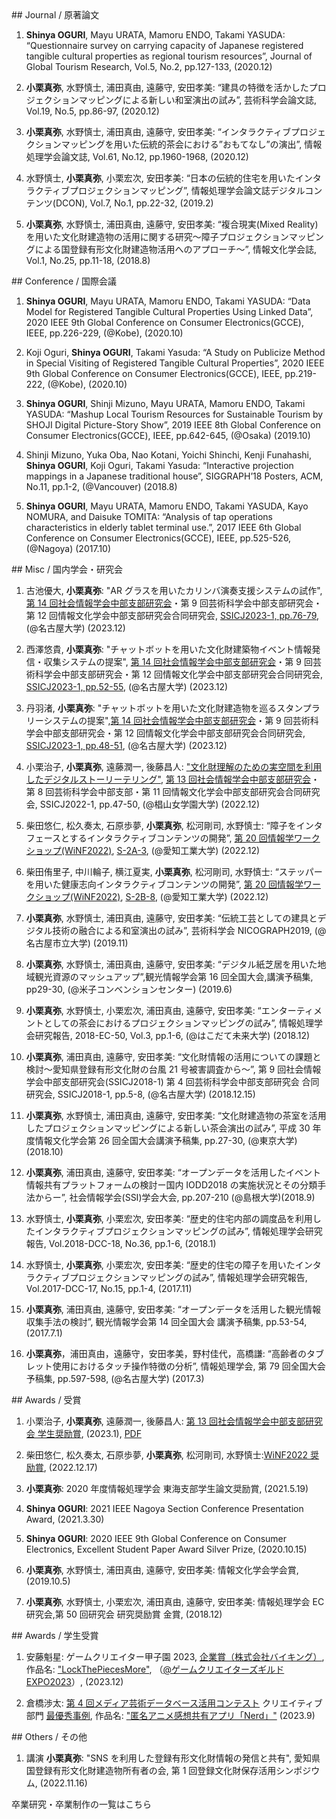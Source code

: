 <FadeIn>
## Journal / 原著論文

1. **Shinya OGURI**, Mayu URATA, Mamoru ENDO, Takami YASUDA: “Questionnaire survey on carrying capacity of Japanese registered tangible cultural properties as regional tourism resources”, Journal of Global Tourism Research, Vol.5, No.2, pp.127-133, (2020.12)

1. **小栗真弥**, 水野慎士, 浦田真由, 遠藤守, 安田孝美: “建具の特徴を活かしたプロジェクションマッピングによる新しい和室演出の試み”, 芸術科学会論文誌, Vol.19, No.5, pp.86-97, (2020.12)

1. **小栗真弥**, 水野慎士, 浦田真由, 遠藤守, 安田孝美: “インタラクティブプロジェクションマッピングを用いた伝統的茶会における”おもてなし”の演出”, 情報処理学会論文誌, Vol.61, No.12, pp.1960-1968, (2020.12)

1. 水野慎士, **小栗真弥**, 小栗宏次, 安田孝美: “日本の伝統的住宅を用いたインタラクティブプロジェクションマッピング”, 情報処理学会論文誌デジタルコンテンツ(DCON), Vol.7, No.1, pp.22-32, (2019.2)

1. **小栗真弥**, 水野慎士, 浦田真由, 遠藤守, 安田孝美: “複合現実(Mixed Reality)を用いた文化財建造物の活用に関する研究〜障子プロジェクションマッピングによる国登録有形文化財建造物活用へのアプローチ〜”, 情報文化学会誌, Vol.1, No.25, pp.11-18, (2018.8)

</FadeIn>

<FadeIn>
## Conference / 国際会議

1. **Shinya OGURI**, Mayu URATA, Mamoru ENDO, Takami YASUDA: “Data Model for Registered Tangible Cultural Properties Using Linked Data”, 2020 IEEE 9th Global Conference on Consumer Electronics(GCCE), IEEE, pp.226-229, (@Kobe), (2020.10)

1. Koji Oguri, **Shinya OGURI**, Takami Yasuda: “A Study on Publicize Method in Special Visiting of Registered Tangible Cultural Properties”, 2020 IEEE 9th Global Conference on Consumer Electronics(GCCE), IEEE, pp.219-222, (@Kobe), (2020.10)

1. **Shinya OGURI**, Shinji Mizuno, Mayu URATA, Mamoru ENDO, Takami YASUDA: “Mashup Local Tourism Resources for Sustainable Tourism by SHOJI Digital Picture-Story Show”, 2019 IEEE 8th Global Conference on Consumer Electronics(GCCE), IEEE, pp.642-645, (@Osaka) (2019.10)

1. Shinji Mizuno, Yuka Oba, Nao Kotani, Yoichi Shinchi, Kenji Funahashi, **Shinya OGURI**, Koji Oguri, Takami Yasuda: “Interactive projection mappings in a Japanese traditional house”, SIGGRAPH’18 Posters, ACM, No.11, pp.1-2, (@Vancouver) (2018.8)

1. **Shinya OGURI**, Mayu URATA, Mamoru ENDO, Takami YASUDA, Kayo NOMURA, and Daisuke TOMITA: “Analysis of tap operations characteristics in elderly tablet terminal use.”, 2017 IEEE 6th Global Conference on Consumer Electronics(GCCE), IEEE, pp.525-526, (@Nagoya) (2017.10)

</FadeIn>

<FadeIn>
## Misc / 国内学会・研究会

1. 古池優大, **小栗真弥**: "AR グラスを用いたカリンバ演奏支援システムの試作", [第 14 回社会情報学会中部支部研究会](https://ssicj.main.jp/2023/12/19/%e7%ac%ac14%e5%9b%9e%e3%80%80%e7%a4%be%e4%bc%9a%e6%83%85%e5%a0%b1%e5%ad%a6%e4%bc%9a%e4%b8%ad%e9%83%a8%e6%94%af%e9%83%a8%e7%a0%94%e7%a9%b6%e4%bc%9a%e3%80%80%e3%83%97%e3%83%ad%e3%82%b0%e3%83%a9%e3%83%a0/)・第 9 回芸術科学会中部支部研究会・第 12 回情報文化学会中部支部研究会合同研究会, [SSICJ2023-1, pp.76-79](https://ssicj.main.jp/note/ssicj2023.pdf), (@名古屋大学) (2023.12)

1. 西澤悠貴, **小栗真弥**: "チャットボットを用いた文化財建築物イベント情報発信・収集システムの提案", [第 14 回社会情報学会中部支部研究会](https://ssicj.main.jp/2023/12/19/%e7%ac%ac14%e5%9b%9e%e3%80%80%e7%a4%be%e4%bc%9a%e6%83%85%e5%a0%b1%e5%ad%a6%e4%bc%9a%e4%b8%ad%e9%83%a8%e6%94%af%e9%83%a8%e7%a0%94%e7%a9%b6%e4%bc%9a%e3%80%80%e3%83%97%e3%83%ad%e3%82%b0%e3%83%a9%e3%83%a0/)・第 9 回芸術科学会中部支部研究会・第 12 回情報文化学会中部支部研究会合同研究会, [SSICJ2023-1, pp.52-55](https://ssicj.main.jp/note/ssicj2023.pdf), (@名古屋大学) (2023.12)

1. 丹羽渚, **小栗真弥**: "チャットボットを用いた文化財建造物を巡るスタンプラリーシステムの提案",[第 14 回社会情報学会中部支部研究会](https://ssicj.main.jp/2023/12/19/%e7%ac%ac14%e5%9b%9e%e3%80%80%e7%a4%be%e4%bc%9a%e6%83%85%e5%a0%b1%e5%ad%a6%e4%bc%9a%e4%b8%ad%e9%83%a8%e6%94%af%e9%83%a8%e7%a0%94%e7%a9%b6%e4%bc%9a%e3%80%80%e3%83%97%e3%83%ad%e3%82%b0%e3%83%a9%e3%83%a0/)・第 9 回芸術科学会中部支部研究会・第 12 回情報文化学会中部支部研究会合同研究会, [SSICJ2023-1, pp.48-51](https://ssicj.main.jp/note/ssicj2023.pdf), (@名古屋大学) (2023.12)

1. 小栗治子, **小栗真弥**, 遠藤潤一, 後藤昌人: ["文化財理解のための実空間を利用したデジタルストーリーテリング"](http://ssicj.main.jp/wp/note/ssicj2022.pdf), [第 13 回社会情報学会中部支部研究会](http://ssicj.main.jp/wp/%e3%81%8a%e7%9f%a5%e3%82%89%e3%81%9b/%e7%ac%ac13%e5%9b%9e%e3%80%80%e7%a4%be%e4%bc%9a%e6%83%85%e5%a0%b1%e5%ad%a6%e4%bc%9a%e4%b8%ad%e9%83%a8%e6%94%af%e9%83%a8%e7%a0%94%e7%a9%b6%e4%bc%9a%e3%80%80%e3%83%97%e3%83%ad%e3%82%b0%e3%83%a9%e3%83%a0/)・第 8 回芸術科学会中部支部・第 11 回情報文化学会中部支部研究会合同研究会, SSICJ2022-1, pp.47-50, (@椙山女学園大学) (2022.12)

1. 柴田悠仁, 松久奏太, 石原歩夢, **小栗真弥**, 松河剛司, 水野慎士: “障子をインタフェースとするインタラクティブコンテンツの開発”, [第 20 回情報学ワークショップ(WiNF2022)](https://sites.google.com/view/winf2022/home), [S-2A-3](https://sites.google.com/view/winf2022/program#h.rhz05atpxa1w), (@愛知工業大学) (2022.12)

1. 柴田侑里子, 中川輪子, 横江夏実, **小栗真弥**, 松河剛司, 水野慎士: “ステッパーを用いた健康志向インタラクティブコンテンツの開発”, [第 20 回情報学ワークショップ(WiNF2022)](https://sites.google.com/view/winf2022/home), [S-2B-8](https://sites.google.com/view/winf2022/program#h.t2kny0s0gqpl), (@愛知工業大学) (2022.12)

1. **小栗真弥**, 水野慎士, 浦田真由, 遠藤守, 安田孝美: “伝統工芸としての建具とデジタル技術の融合による和室演出の試み”, 芸術科学会 NICOGRAPH2019, (@名古屋市立大学) (2019.11)

1. **小栗真弥**, 水野慎士, 浦田真由, 遠藤守, 安田孝美: “デジタル紙芝居を用いた地域観光資源のマッシュアップ”,観光情報学会第 16 回全国大会,講演予稿集, pp29-30, (@米子コンベンションセンター) (2019.6)

1. **小栗真弥**, 水野慎士, 小栗宏次, 浦田真由, 遠藤守, 安田孝美: “エンターティメントとしての茶会におけるプロジェクションマッピングの試み”, 情報処理学会研究報告, 2018-EC-50, Vol.3, pp.1-6, (@はこだて未来大学) (2018.12)

1. **小栗真弥**, 浦田真由, 遠藤守, 安田孝美: “文化財情報の活用についての課題と検討〜愛知県登録有形文化財の台風 21 号被害調査から〜”, 第 9 回社会情報学会中部支部研究会(SSICJ2018-1) 第 4 回芸術科学会中部支部研究会 合同研究会, SSICJ2018-1, pp.5-8, (@名古屋大学) (2018.12.15)

1. **小栗真弥**, 水野慎士, 浦田真由, 遠藤守, 安田孝美: “文化財建造物の茶室を活用したプロジェクションマッピングによる新しい茶会演出の試み”, 平成 30 年度情報文化学会第 26 回全国大会講演予稿集, pp.27-30, (@東京大学) (2018.10)

1. **小栗真弥**, 浦田真由, 遠藤守, 安田孝美: “オープンデータを活用したイベント情報共有プラットフォームの検討ー国内 IODD2018 の実施状況とその分類手法からー”, 社会情報学会(SSI)学会大会, pp.207-210 (@島根大学)(2018.9)

1. 水野慎士, **小栗真弥**, 小栗宏次, 安田孝美: “歴史的住宅内部の調度品を利用したインタラクティブプロジェクションマッピングの試み”, 情報処理学会研究報告, Vol.2018-DCC-18, No.36, pp.1-6, (2018.1)

1. 水野慎士, **小栗真弥**, 小栗宏次, 安田孝美: “歴史的住宅の障子を用いたインタラクティブプロジェクションマッピングの試み”, 情報処理学会研究報告, Vol.2017-DCC-17, No.15, pp.1-4, (2017.11)

1. **小栗真弥**, 浦田真由, 遠藤守, 安田孝美: “オープンデータを活用した観光情報収集手法の検討”, 観光情報学会第 14 回全国大会 講演予稿集, pp.53-54, (2017.7.1)

1. **小栗真弥**，浦田真由，遠藤守，安田孝美，野村佳代，高橋謙: “高齢者のタブレット使用におけるタッチ操作特徴の分析”, 情報処理学会, 第 79 回全国大会予稿集, pp.597-598, (@名古屋大学) (2017.3)

</FadeIn>

<FadeIn>
## Awards / 受賞

1. 小栗治子, **小栗真弥**, 遠藤潤一, 後藤昌人: [第 13 回社会情報学会中部支部研究会 学生奨励賞](http://ssicj.main.jp/wp/study/%e6%94%af%e9%83%a8%e8%b3%9e/?fbclid=IwAR32kM6Or6jhXjSo1Il7ExrwOxTLIaDKRLsZLLJdxpLA2iQwQpMOmp3D_I4), (2023.1), [PDF](https://drive.google.com/file/d/1dorr0vaQ2v6-3r-Rxj4s0ehzWYcJ6zNW/view?usp=sharing)

1. 柴田悠仁, 松久奏太, 石原歩夢, **小栗真弥**, 松河剛司, 水野慎士:[WiNF2022 奨励賞](https://sites.google.com/view/winf2022/%E8%A1%A8%E5%BD%B0#h.8capf7bi0hlh), (2022.12.17)

1. **小栗真弥**: 2020 年度情報処理学会 東海支部学生論文奨励賞, (2021.5.19)

1. **Shinya OGURI**: 2021 IEEE Nagoya Section Conference Presentation Award, (2021.3.30)

1. **Shinya OGURI**: 2020 IEEE 9th Global Conference on Consumer Electronics, Excellent Student Paper Award Silver Prize, (2020.10.15)

1. **小栗真弥**, 水野慎士, 浦田真由, 遠藤守, 安田孝美: 情報文化学会学会賞, (2019.10.5)

1. **小栗真弥**, 水野慎士, 小栗宏次, 浦田真由, 遠藤守, 安田孝美: 情報処理学会 EC 研究会,第 50 回研究会 研究奨励賞 金賞, (2018.12)

</FadeIn>

<FadeIn>
## Awards / 学生受賞

1. 安藤魁星: ゲームクリエイター甲子園 2023, [企業賞（株式会社バイキング）](https://www.creators-guild.com/gck2023/award), 作品名: ["LockThePiecesMore"](https://gameparade.creators-guild.com/works/1652), （[@ゲームクリエイターズギルド EXPO2023](https://www.creators-guild.com/expo2023)）, (2023.12)

1. 倉橋渉太: [第 4 回メディア芸術データベース活用コンテスト](https://www.mediaarts-db-contest.com/) クリエイティブ部門 [最優秀事例](https://www.mediaarts-db-contest.com/results), 作品名: ["匿名アニメ感想共有アプリ「Nerd」"](https://github.com/shouta0715/nerd) (2023.9)

</FadeIn>

<FadeIn>
## Others / その他

1. 講演 **小栗真弥**: "SNS を利用した登録有形文化財情報の発信と共有", 愛知県国登録有形文化財建造物所有者の会, 第 1 回登録文化財保存活用シンポジウム, (2022.11.16)

<div className="flex">
  <Link href="/research" className="mt-20 mx-auto">
    卒業研究・卒業制作の一覧はこちら
  </Link>
</div>

</FadeIn>
